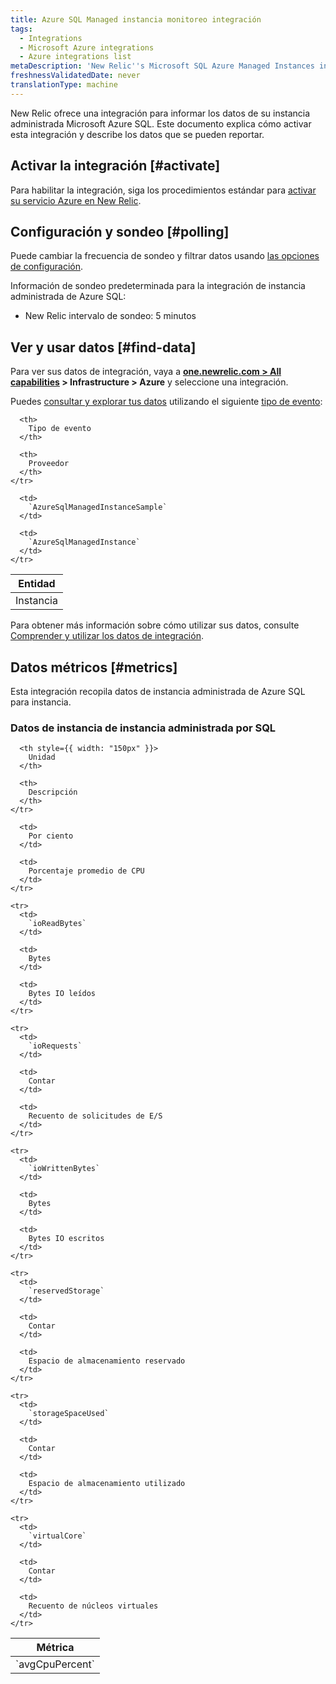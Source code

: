```yaml
---
title: Azure SQL Managed instancia monitoreo integración
tags:
  - Integrations
  - Microsoft Azure integrations
  - Azure integrations list
metaDescription: 'New Relic''s Microsoft SQL Azure Managed Instances integration: how to install it, configure it, and understand the data it reports.'
freshnessValidatedDate: never
translationType: machine
---
```


New Relic ofrece una integración para informar los datos de su instancia administrada Microsoft Azure SQL. Este documento explica cómo activar esta integración y describe los datos que se pueden reportar.

## Activar la integración [#activate]

Para habilitar la integración, siga los procedimientos estándar para [activar su servicio Azure en New Relic](/docs/infrastructure/microsoft-azure-integrations/getting-started/activate-azure-integrations).

## Configuración y sondeo [#polling]

Puede cambiar la frecuencia de sondeo y filtrar datos usando [las opciones de configuración](/docs/integrations/new-relic-integrations/getting-started/configure-polling-frequency-data-collection-cloud-integrations).

Información de sondeo predeterminada para la integración de instancia administrada de Azure SQL:

* New Relic intervalo de sondeo: 5 minutos

## Ver y usar datos [#find-data]

Para ver sus datos de integración, vaya a <DoNotTranslate>**[one.newrelic.com > All capabilities](https://one.newrelic.com/all-capabilities) > Infrastructure > Azure**</DoNotTranslate> y seleccione una integración.

Puedes [consultar y explorar tus datos](/docs/using-new-relic/data/understand-data/query-new-relic-data) utilizando el siguiente [tipo de evento](/docs/data-apis/understand-data/new-relic-data-types/#event-data):

<table>
  <thead>
    <tr>
      <th>
        Entidad
      </th>

      <th>
        Tipo de evento
      </th>

      <th>
        Proveedor
      </th>
    </tr>
  </thead>

  <tbody>
    <tr>
      <td>
        Instancia
      </td>

      <td>
        `AzureSqlManagedInstanceSample`
      </td>

      <td>
        `AzureSqlManagedInstance`
      </td>
    </tr>
  </tbody>
</table>

Para obtener más información sobre cómo utilizar sus datos, consulte [Comprender y utilizar los datos de integración](/docs/infrastructure/integrations/find-use-infrastructure-integration-data).

## Datos métricos [#metrics]

Esta integración recopila datos de instancia administrada de Azure SQL para instancia.

### Datos de instancia de instancia administrada por SQL

<table>
  <thead>
    <tr>
      <th style={{ width: "275px" }}>
        Métrica
      </th>

      <th style={{ width: "150px" }}>
        Unidad
      </th>

      <th>
        Descripción
      </th>
    </tr>
  </thead>

  <tbody>
    <tr>
      <td>
        `avgCpuPercent`
      </td>

      <td>
        Por ciento
      </td>

      <td>
        Porcentaje promedio de CPU
      </td>
    </tr>

    <tr>
      <td>
        `ioReadBytes`
      </td>

      <td>
        Bytes
      </td>

      <td>
        Bytes IO leídos
      </td>
    </tr>

    <tr>
      <td>
        `ioRequests`
      </td>

      <td>
        Contar
      </td>

      <td>
        Recuento de solicitudes de E/S
      </td>
    </tr>

    <tr>
      <td>
        `ioWrittenBytes`
      </td>

      <td>
        Bytes
      </td>

      <td>
        Bytes IO escritos
      </td>
    </tr>

    <tr>
      <td>
        `reservedStorage`
      </td>

      <td>
        Contar
      </td>

      <td>
        Espacio de almacenamiento reservado
      </td>
    </tr>

    <tr>
      <td>
        `storageSpaceUsed`
      </td>

      <td>
        Contar
      </td>

      <td>
        Espacio de almacenamiento utilizado
      </td>
    </tr>

    <tr>
      <td>
        `virtualCore`
      </td>

      <td>
        Contar
      </td>

      <td>
        Recuento de núcleos virtuales
      </td>
    </tr>
  </tbody>
</table>